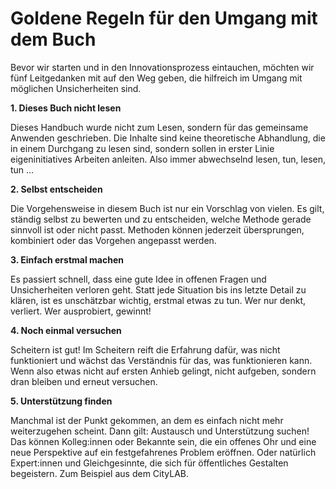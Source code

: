 

# Goldene Regeln für den Umgang mit dem Buch

Bevor wir starten und in den Innovationsprozess eintauchen, möchten wir fünf Leitgedanken mit auf den Weg geben, die hilfreich im Umgang mit möglichen Unsicherheiten sind.

**1. Dieses Buch nicht lesen**

Dieses Handbuch wurde nicht zum Lesen, sondern für das gemeinsame Anwenden geschrieben. Die Inhalte sind keine theoretische Abhandlung, die in einem Durchgang zu lesen sind, sondern sollen in erster Linie eigeninitiatives Arbeiten anleiten. Also immer abwechselnd lesen, tun, lesen, tun …

**2. Selbst entscheiden**

Die Vorgehensweise in diesem Buch ist nur ein Vorschlag von vielen.
Es gilt, ständig selbst zu bewerten und zu entscheiden, welche Methode gerade sinnvoll ist oder nicht passt. Methoden können jederzeit übersprungen, kombiniert oder das Vorgehen angepasst werden.

**3. Einfach erstmal machen**

Es passiert schnell, dass eine gute Idee in offenen Fragen und Unsicherheiten verloren geht. Statt jede Situation bis ins letzte Detail zu klären, ist es unschätzbar wichtig, erstmal etwas zu tun. Wer nur denkt, verliert. Wer ausprobiert, gewinnt!

**4. Noch einmal versuchen**

Scheitern ist gut! Im Scheitern reift die Erfahrung dafür, was nicht funktioniert und wächst das Verständnis für das, was funktionieren kann. Wenn also etwas nicht auf ersten Anhieb gelingt, nicht aufgeben, sondern dran bleiben und erneut versuchen.

**5. Unterstützung finden**

Manchmal ist der Punkt gekommen, an dem es einfach nicht mehr weiterzugehen scheint. Dann gilt: Austausch und Unterstützung suchen! Das können Kolleg:innen oder Bekannte sein, die ein offenes Ohr und eine neue Perspektive auf ein festgefahrenes Problem eröffnen. Oder natürlich Expert:innen und Gleichgesinnte, die sich für öffentliches Gestalten begeistern. Zum Beispiel aus dem CityLAB.
